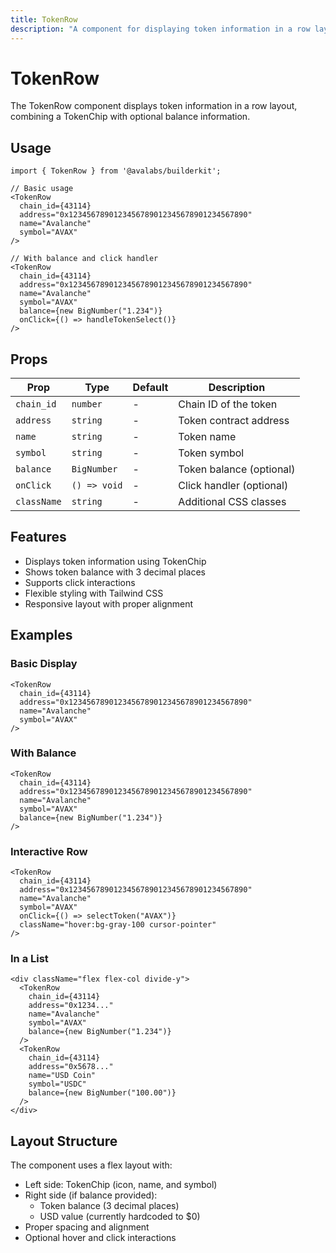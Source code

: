```yaml
---
title: TokenRow
description: "A component for displaying token information in a row layout with optional balance display."
---
```


# TokenRow

The TokenRow component displays token information in a row layout, combining a TokenChip with optional balance information.

## Usage

```tsx
import { TokenRow } from '@avalabs/builderkit';

// Basic usage
<TokenRow 
  chain_id={43114}
  address="0x1234567890123456789012345678901234567890"
  name="Avalanche"
  symbol="AVAX"
/>

// With balance and click handler
<TokenRow 
  chain_id={43114}
  address="0x1234567890123456789012345678901234567890"
  name="Avalanche"
  symbol="AVAX"
  balance={new BigNumber("1.234")}
  onClick={() => handleTokenSelect()}
/>
```

## Props

| Prop | Type | Default | Description |
|------|------|---------|-------------|
| `chain_id` | `number` | - | Chain ID of the token |
| `address` | `string` | - | Token contract address |
| `name` | `string` | - | Token name |
| `symbol` | `string` | - | Token symbol |
| `balance` | `BigNumber` | - | Token balance (optional) |
| `onClick` | `() => void` | - | Click handler (optional) |
| `className` | `string` | - | Additional CSS classes |

## Features

- Displays token information using TokenChip
- Shows token balance with 3 decimal places
- Supports click interactions
- Flexible styling with Tailwind CSS
- Responsive layout with proper alignment

## Examples

### Basic Display
```tsx
<TokenRow 
  chain_id={43114}
  address="0x1234567890123456789012345678901234567890"
  name="Avalanche"
  symbol="AVAX"
/>
```

### With Balance
```tsx
<TokenRow 
  chain_id={43114}
  address="0x1234567890123456789012345678901234567890"
  name="Avalanche"
  symbol="AVAX"
  balance={new BigNumber("1.234")}
/>
```

### Interactive Row
```tsx
<TokenRow 
  chain_id={43114}
  address="0x1234567890123456789012345678901234567890"
  name="Avalanche"
  symbol="AVAX"
  onClick={() => selectToken("AVAX")}
  className="hover:bg-gray-100 cursor-pointer"
/>
```

### In a List
```tsx
<div className="flex flex-col divide-y">
  <TokenRow 
    chain_id={43114}
    address="0x1234..."
    name="Avalanche"
    symbol="AVAX"
    balance={new BigNumber("1.234")}
  />
  <TokenRow 
    chain_id={43114}
    address="0x5678..."
    name="USD Coin"
    symbol="USDC"
    balance={new BigNumber("100.00")}
  />
</div>
```

## Layout Structure

The component uses a flex layout with:
- Left side: TokenChip (icon, name, and symbol)
- Right side (if balance provided):
  - Token balance (3 decimal places)
  - USD value (currently hardcoded to $0)
- Proper spacing and alignment
- Optional hover and click interactions 